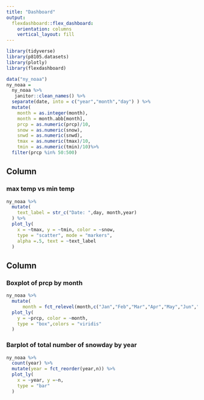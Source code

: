 ```yaml
---
title: "Dashboard"
output: 
  flexdashboard::flex_dashboard:
    orientation: columns
    vertical_layout: fill
---
```


```r
library(tidyverse)
library(p8105.datasets)
library(plotly)
library(flexdashboard)
```

```r
data("ny_noaa")
ny_noaa = 
  ny_noaa %>% 
   janitor::clean_names() %>%
  separate(date, into = c("year","month","day") ) %>%
  mutate(
    month = as.integer(month),
    month = month.abb[month],
    prcp = as.numeric(prcp)/10,
    snow = as.numeric(snow),
    snwd = as.numeric(snwd),
    tmax = as.numeric(tmax)/10,
    tmin = as.numeric(tmin)/10)%>%
  filter(prcp %in% 50:500)
```

Column {data-width=650}
-----------------------------------------------------------------------

### max temp vs min temp

```r
ny_noaa %>%
  mutate(
    text_label = str_c("Date: ",day, month,year)
  ) %>%
  plot_ly(
    x = ~tmax, y = ~tmin, color = ~snow,
    type = "scatter", mode = "markers",
    alpha =.5, text = ~text_label
  )
```

Column {data-width=350}
-----------------------------------------------------------------------

### Boxplot of prcp by month 

```r
ny_noaa %>% 
  mutate(
      month = fct_relevel(month,c("Jan","Feb","Mar","Apr","May","Jun","Jul","Aug","Sep","Oct", "Nov", "Dec")))%>%
  plot_ly(
    y = ~prcp, color = ~month,
    type = "box",colors = "viridis"
  )
```

### Barplot of total number of snowday by year

```r
ny_noaa %>%
  count(year) %>%
  mutate(year = fct_reorder(year,n)) %>%
  plot_ly(
    x = ~year, y =~n,
    type = "bar"
  )
```

